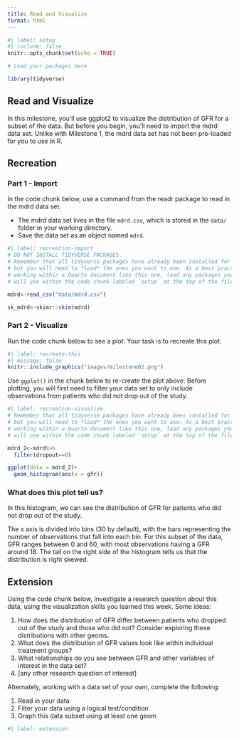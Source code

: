```yaml
---
title: Read and Visualize
format: html
---
```


```r
#| label: setup
#| include: false
knitr::opts_chunk$set(echo = TRUE)

# Load your packages here

library(tidyverse)

```

## Read and Visualize

In this milestone, you'll use ggplot2 to visualize the distribution of GFR for a subset of the data. But before you begin, you'll need to import the mdrd data set. Unlike with Milestone 1, the mdrd data set has not been pre-loaded for you to use in R.


## Recreation

### Part 1 - Import

In the code chunk below, use a command from the readr package to read in the mdrd data set.

* The mdrd data set lives in the file `mdrd.csv`, which is stored in the `data/` folder in your working directory.
* Save the data set as an object named `mdrd`.


```r
#| label: recreation-import
# DO NOT INSTALL TIDYVERSE PACKAGES. 
# Remember that all tidyverse packages have already been installed for you,
# but you will need to *load* the ones you want to use. As a best practice when
# working within a Quarto document like this one, load any packages you
# will use within the code chunk labeled `setup` at the top of the file.

mdrd<-read_csv("data/mdrd.csv")

sk_mdrd<-skimr::skim(mdrd)
```

### Part 2 - Visualize

Run the code chunk below to see a plot. Your task is to recreate this plot.


```r
#| label: recreate-this
#| message: false
knitr::include_graphics("images/milestone02.png")
```

Use `ggplot()` in the chunk below to re-create the plot above. Before plotting, you will first need to filter your data set to only include observations from patients who did not drop out of the study.


```r
#| label: recreation-visualize
# Remember that all tidyverse packages have already been installed for you,
# but you will need to *load* the ones you want to use. As a best practice when
# working within a Quarto document like this one, load any packages you
# will use within the code chunk labeled `setup` at the top of the file.

mdrd_2<-mdrd%>%
  filter(dropout==0)

ggplot(data = mdrd_2)+
  geom_histogram(aes(x = gfr))
```

### What does this plot tell us?

In this histogram, we can see the distribution of GFR for patients who did not drop out of the study. 

The x axis is divided into bins (30 by default), with the bars representing the number of observations that fall into each bin. For this subset of the data, GFR ranges between 0 and 60, with most observations having a GFR around 18. The tail on the right side of the histogram tells us that the distribution is right skewed.


## Extension

Using the code chunk below, investigate a research question about this data, using the visualization skills you learned this week. Some ideas:

1. How does the distribution of GFR differ between patients who dropped out of the study and those who did not? Consider exploring these distributions with other geoms.
2. What does the distribution of GFR values look like within individual treatment groups?
3. What relationships do you see between GFR and other variables of interest in the data set?
4. [any other research question of interest]

Alternately, working with a data set of your own, complete the following: 

1. Read in your data
2. Filter your data using a logical test/condition 
3. Graph this data subset using at least one geom 



```r
#| label: extension

```

